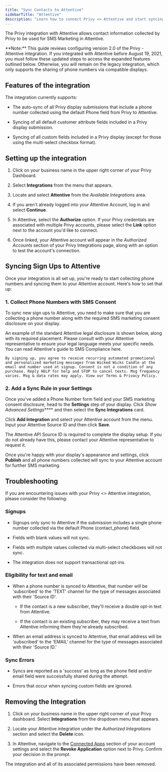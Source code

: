 ```yaml
---
title: "Sync Contacts to Attentive"
sidebarTitle: "Attentive"
description: "Learn how to connect Privy <> Attentive and start syncing new contacts."
---
```


The Privy integration with Attentive allows contact information collected by Privy to be used for SMS Marketing in Attentive.

<Info>
  **Note:** This guide reviews configuring version 2.0 of the Privy - Attentive integration. If you integrated with Attentive before August 19, 2021, you must follow these updated steps to access the expanded features outlined below. Otherwise, you will remain on the legacy integration, which only supports the sharing of phone numbers via compatible displays. 
</Info>

## Features of the integration

The integration currently supports: 

* The auto-sync of all Privy display submissions that include a phone number collected using the default Phone field from Privy to Attentive. 

* Syncing of all default customer attribute fields included in a Privy display submission.

* Syncing of all custom fields included in a Privy display (except for those using the multi-select checkbox format). 

## Setting up the integration

1. Click on your business name in the upper right corner of your Privy Dashboard.

2. Select **Integrations** from the menu that appears.

3. Locate and select **Attentive** from the *Available Integrations* area.

4. If you aren't already logged into your Attentive Account, log in and select **Continue**.

5. In Attentive, select the **Authorize** option. If your Privy credentials are associated with multiple Privy accounts, please select the **Link** option next to the account you'd like to connect.

6. Once linked, your Attentive account will appear in the *Authorized Accounts* section of your Privy Integrations page, along with an option to test the account's connection.

## Syncing Sign Ups to Attentive

Once your integration is all set up, you're ready to start collecting phone numbers and syncing them to your Attentive account. Here's how to set that up:

### 1. Collect Phone Numbers with SMS Consent

To sync new sign ups to Attentive, you need to make sure that you are collecting a phone number along with the required SMS marketing consent disclosure on your display.

An example of the standard Attentive legal disclosure is shown below, along with its required placement. Please consult with your Attentive representative to ensure your legal language meets your specific needs. You can read Attentive's guide to SMS Compliance here.

```
By signing up, you agree to receive recurring automated promotional and personalized marketing messages from Wicked Wicks Candle at the email and number used at signup. Consent is not a condition of any purchase. Reply HELP for help and STOP to cancel texts. Msg frequency varies. Msg & data rates may apply. View our Terms & Privacy Policy.
```

### 2. Add a Sync Rule in your Settings

Once you've added a Phone Number form field and your SMS marketing consent disclosure, head to the **Settings** step of your display. Click *Show Advanced Settings*\*\*\*\* and then select the **Sync Integrations** card.

Click **Add Integration** and select your Attentive account from the menu. Input your Attentive Source ID and then click **Save**.

<Note>
  The Attentive API Source ID is required to complete the display setup. If you do not already have this, please contact your Attentive representative to request it.
</Note>

Once you're happy with your display's appearance and settings, click **Publish** and all phone numbers collected will sync to your Attentive account for further SMS marketing.

## Troubleshooting

If you are encountering issues with your Privy \<> Attentive integration, please consider the following:

### Signups

* Signups only sync to Attentive if the submission includes a single phone number collected via the default Phone (contact\_phone) field. 

* Fields with blank values will not sync.

* Fields with multiple values collected via multi-select checkboxes will not sync. 

* The integration does not support transactional opt-ins.

### Eligibility for text and email

* When a phone number is synced to Attentive, that number will be 'subscribed' to the 'TEXT' channel for the type of messages associated with their 'Source ID'.

  * If the contact is a new subscriber, they'll receive a double opt-in text from Attentive.

  * If the contact is an existing subscriber, they may receive a text from Attentive informing them they're already subscribed.

* When an email address is synced to Attentive, that email address will be 'subscribed' to the 'EMAIL' channel for the type of messages associated with their 'Source ID.'

### Sync Errors

* Syncs are reported as a 'success' as long as the phone field and/or email field were successfully shared during the attempt. 

* Errors that occur when syncing custom fields are ignored.

## Removing the Integration

1. Click on your business name in the upper right corner of your Privy dashboard. Select **Integrations** from the dropdown menu that appears.

2. Locate your Attentive integration under the *Authorized Integrations* section and select the **Delete** icon.

3. In Attentive, navigate to the [Connected Apps](https://ui.attentivemobile.com/settings/connected-apps) section of your account settings and select the **Revoke Application** option next to Privy. Confirm your decision in the prompt. 

The integration and all of its associated permissions have been removed.